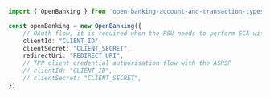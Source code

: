 ```typescript index.ts
import { OpenBanking } from 'open-banking-account-and-transaction-typescript-sdk';

const openBanking = new OpenBanking({
    // OAuth flow, it is required when the PSU needs to perform SCA with the ASPSP when a TPP wants to access an ASPSP resource owned by the PSU
    clientId: "CLIENT_ID",
    clientSecret: "CLIENT_SECRET",
    redirectUri: "REDIRECT_URI",
    // TPP client credential authorisation flow with the ASPSP
    // clientId: "CLIENT_ID",
    // clientSecret: "CLIENT_SECRET",
})